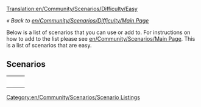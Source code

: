 [[Translation:en/Community/Scenarios/Difficulty/Easy]]

''« Back to [[en/Community/Scenarios/Difficulty/Main Page]]''

[[Category:en/Community/Scenarios/Scenario Listings]]

Below is a list of scenarios that you can use or add to. For instructions on how to add to the list please see [[en/Community/Scenarios/Main Page]]. This is a list of scenarios that are easy.

==Scenarios==

{|
|-
|style="border:none;background:white"|
{{en/Scenario/Italy}}

|style="border:none;background:white"|
{{en/Scenario/Florida}}

|style="border:none;background:white"|
{{en/Scenario/Kloof}}

|-
|style="border:none;background:white"|
{{en/Scenario/A Mars Odyssey}}

|style="border:none;background:white"|
{{en/Scenario/United Kingdom}}

|style="border:none;background:white"|
{{en/Scenario/New Industries 2}}

|-
|style="border:none;background:white"|
{{en/Scenario/Arctic Industrial 2007}}

|style="border:none;background:white"|
{{en/Scenario/CarstsMonsterScenario v3}}

|style="border:none;background:white"|
{{en/Scenario/CarstsTrainingScenario v3}}

|-
|style="border:none;background:white"|
{{en/Scenario/Malta}}

|style="border:none;background:white"|
{{en/Scenario/Whistler}}

|style="border:none;background:white"|
{{en/Scenario/Flevoland}}

|-
|style="border:none;background:white"|
{{en/Scenario/Fractal Landscape}}

|}